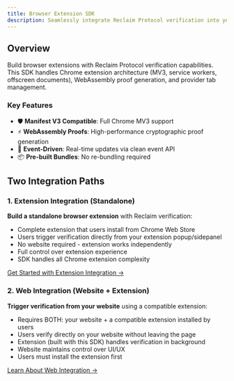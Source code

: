 ```yaml
---
title: Browser Extension SDK
description: Seamlessly integrate Reclaim Protocol verification into your Chrome browser extension
---
```


## Overview

Build browser extensions with Reclaim Protocol verification capabilities. This SDK handles Chrome extension architecture (MV3, service workers, offscreen documents), WebAssembly proof generation, and provider tab management.

### Key Features

- 🛡️ **Manifest V3 Compatible**: Full Chrome MV3 support
- ⚡ **WebAssembly Proofs**: High-performance cryptographic proof generation
- 🔄 **Event-Driven**: Real-time updates via clean event API
- 📦 **Pre-built Bundles**: No re-bundling required

## Two Integration Paths

### 1. Extension Integration (Standalone)

**Build a standalone browser extension** with Reclaim verification:

- Complete extension that users install from Chrome Web Store
- Users trigger verification directly from your extension popup/sidepanel
- No website required - extension works independently
- Full control over extension experience
- SDK handles all Chrome extension complexity

[Get Started with Extension Integration →](/browser-extension/extension-integration)

### 2. Web Integration (Website + Extension)

**Trigger verification from your website** using a compatible extension:

- Requires BOTH: your website + a compatible extension installed by users
- Users verify directly on your website without leaving the page
- Extension (built with this SDK) handles verification in background
- Website maintains control over UI/UX
- Users must install the extension first

[Learn About Web Integration →](/browser-extension/web-integration)
